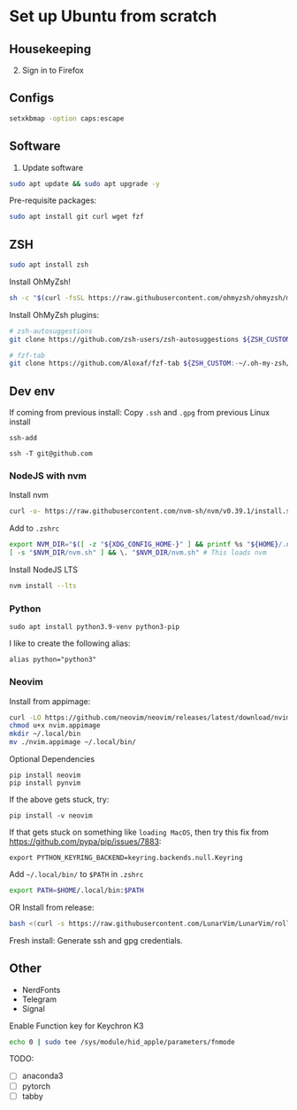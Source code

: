 # Set up Ubuntu from scratch

## Housekeeping


2. Sign in to Firefox

## Configs
```bash
setxkbmap -option caps:escape
```

## Software
1. Update software
```bash
sudo apt update && sudo apt upgrade -y
```

Pre-requisite packages:
```bash
sudo apt install git curl wget fzf
```

## ZSH
```bash
sudo apt install zsh
```

Install OhMyZsh!
```bash
sh -c "$(curl -fsSL https://raw.githubusercontent.com/ohmyzsh/ohmyzsh/master/tools/install.sh)"
```

Install OhMyZsh plugins:

```bash
# zsh-autosuggestions
git clone https://github.com/zsh-users/zsh-autosuggestions ${ZSH_CUSTOM:-~/.oh-my-zsh/custom}/plugins/zsh-autosuggestions

# fzf-tab
git clone https://github.com/Aloxaf/fzf-tab ${ZSH_CUSTOM:-~/.oh-my-zsh/custom}/plugins/fzf-tab
```


## Dev env
If coming from previous install:
Copy `.ssh` and `.gpg` from previous Linux install

`ssh-add`

`ssh -T git@github.com`


### NodeJS with nvm
Install nvm
```bash
curl -o- https://raw.githubusercontent.com/nvm-sh/nvm/v0.39.1/install.sh | bash
```

Add to `.zshrc`
```bash
export NVM_DIR="$([ -z "${XDG_CONFIG_HOME-}" ] && printf %s "${HOME}/.nvm" || printf %s "${XDG_CONFIG_HOME}/nvm")"
[ -s "$NVM_DIR/nvm.sh" ] && \. "$NVM_DIR/nvm.sh" # This loads nvm
```

Install NodeJS LTS
```bash
nvm install --lts
```

### Python

```
sudo apt install python3.9-venv python3-pip
```

I like to create the following alias:
```
alias python="python3"
```

### Neovim
Install from appimage:
```bash
curl -LO https://github.com/neovim/neovim/releases/latest/download/nvim.appimage
chmod u+x nvim.appimage
mkdir ~/.local/bin
mv ./nvim.appimage ~/.local/bin/
```

Optional Dependencies
```
pip install neovim
pip install pynvim
```
If the above gets stuck, try:
```
pip install -v neovim
```
If that gets stuck on something like `loading MacOS`, then try this fix from https://github.com/pypa/pip/issues/7883:

```
export PYTHON_KEYRING_BACKEND=keyring.backends.null.Keyring
```


Add `~/.local/bin/` to `$PATH` in `.zshrc`

```bash
export PATH=$HOME/.local/bin:$PATH
```

OR Install from release:
```bash
bash <(curl -s https://raw.githubusercontent.com/LunarVim/LunarVim/rolling/utils/installer/install-neovim-from-release)
```

Fresh install:
Generate ssh and gpg credentials.

## Other

* NerdFonts
* Telegram
* Signal

Enable Function key for Keychron K3
```bash
echo 0 | sudo tee /sys/module/hid_apple/parameters/fnmode
```

TODO:
- [ ] anaconda3
- [ ] pytorch
- [ ] tabby
